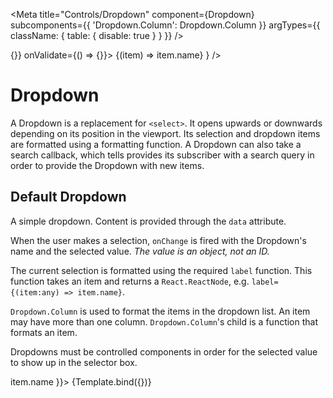 
<Meta 
  title="Controls/Dropdown" 
  component={Dropdown}
  subcomponents={{ 'Dropdown.Column': Dropdown.Column }}
  argTypes={{
    className: { table: { disable: true } }
  }}
/>


<div style={{height: '250px'}}>
  <Form data={{}} onChange={() => {}} onValidate={() => {}}>
    <Form.Field
      name="Domain"
      value={null}
      control={<Dropdown {...args}>
        <Dropdown.Column>{(item) => item.name}</Dropdown.Column>
      </Dropdown>}
    />
  </Form>
</div>

# Dropdown

A Dropdown is a replacement for `<select>`. It opens upwards or downwards 
depending on its position in the viewport. Its selection and dropdown items 
are formatted using a formatting function. A Dropdown can also take a search 
callback, which tells provides its subscriber with a search query in order to 
provide the Dropdown with new items.

<ArgsTable of={Dropdown}/>

## Default Dropdown

A simple dropdown. Content is provided through the `data` attribute. 

When the user makes a selection, `onChange` is fired with the Dropdown's name and 
the selected value. *The value is an object, not an ID.*  

The current selection is formatted using the required `label` function. This function takes an item 
and returns a `React.ReactNode`, e.g. `label={(item:any) => item.name}`. 

`Dropdown.Column` is used to format the items in the dropdown list. An item may have more 
than one column. `Dropdown.Column`'s child is a function that formats an item. 

Dropdowns must be controlled components in order for the selected value to show 
up in the selector box. 

<Canvas>
  <Story
    name="Properties"
    args={{ data: domains, onSearch: null, placeholder: "Select domain", maxItems: 4, alwaysDown: true, label: (item) => item.name }}>
    {Template.bind({})}
  </Story>
</Canvas>




